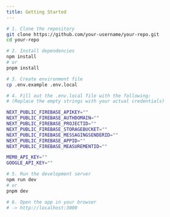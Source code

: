 ```yaml
---
title: Getting Started
---
```


```bash
# 1. Clone the repository
git clone https://github.com/your-username/your-repo.git
cd your-repo

# 2. Install dependencies
npm install
# or
pnpm install

# 3. Create environment file
cp .env.example .env.local

# 4. Fill out the .env.local file with the following:
# (Replace the empty strings with your actual credentials)

NEXT_PUBLIC_FIREBASE_APIKEY=""
NEXT_PUBLIC_FIREBASE_AUTHDOMAIN=""
NEXT_PUBLIC_FIREBASE_PROJECTID=""
NEXT_PUBLIC_FIREBASE_STORAGEBUCKET=""
NEXT_PUBLIC_FIREBASE_MESSAGINGSENDERID=""
NEXT_PUBLIC_FIREBASE_APPID=""
NEXT_PUBLIC_FIREBASE_MEASUREMENTID=""

MEM0_API_KEY=""
GOOGLE_API_KEY=""

# 5. Run the development server
npm run dev
# or
pnpm dev

# 6. Open the app in your browser
# -> http://localhost:3000
